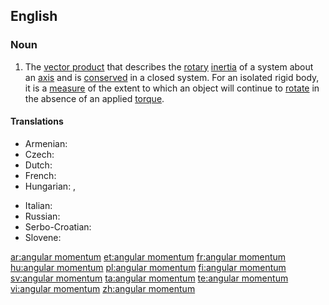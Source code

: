 ==English==

===Noun===
{{wikipedia}}
{{en-noun|head=[[angular]] [[momentum]]|angular momenta}}

# {{context|physics}} The [[vector product]] that describes the [[rotary]] [[inertia]] of a system about an [[axis]] and is [[conserved]] in a closed system. For an isolated rigid body, it is a [[measure]] of the extent to which an object will continue to [[rotate]] in the absence of an applied [[torque]].

====Translations====
{{trans-top|angular momentum}}
* Armenian: {{t-|hy|իմպուլսի մոմենտ|tr=impulsi moment|sc=Armn}}
* Czech: {{t-|cs|moment hybnosti|m}}
* Dutch: {{t+|nl|impulsmoment}}
* French: {{t-|fr|moment angulaire|m}}
* Hungarian: {{t-|hu|impulzusmomentum}}, {{t-|hu|impulzusnyomaték}}
{{trans-mid}}
* Italian: {{t-|it|momento angolare|m}}
* Russian: {{t-|ru|момент импульса|m|tr=momént ímpul’sa|sc=Cyrl}}
* Serbo-Croatian: {{t-|sh|ugaoni moment|m}}
* Slovene: {{t-|sl|kotni moment|m}}
{{trans-bottom}}

[[ar:angular momentum]]
[[et:angular momentum]]
[[fr:angular momentum]]
[[hu:angular momentum]]
[[pl:angular momentum]]
[[fi:angular momentum]]
[[sv:angular momentum]]
[[ta:angular momentum]]
[[te:angular momentum]]
[[vi:angular momentum]]
[[zh:angular momentum]]